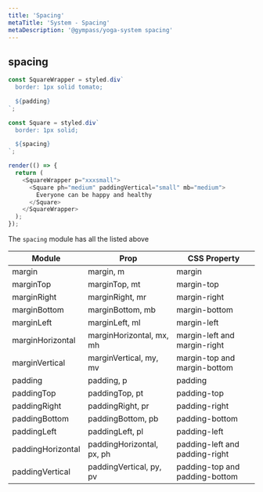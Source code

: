 ```yaml
---
title: 'Spacing'
metaTitle: 'System - Spacing'
metaDescription: '@gympass/yoga-system spacing'
---
```


## spacing

```javascript state
const SquareWrapper = styled.div`
  border: 1px solid tomato;

  ${padding}
`;

const Square = styled.div`
  border: 1px solid;

  ${spacing}
`;

render(() => {
  return (
    <SquareWrapper p="xxxsmall">
      <Square ph="medium" paddingVertical="small" mb="medium">
        Everyone can be happy and healthy
      </Square>
    </SquareWrapper>
  );
});
```

The `spacing` module has all the listed above

<table>
  <thead>
    <tr>
      <th>Module</th>
      <th>Prop</th>
      <th>CSS Property</th>
    </tr>
  </thead>
  <tbody>
    <tr>
      <td>
        <inlineCode>margin</inlineCode>
      </td>
      <td>
        <inlineCode>margin</inlineCode>, <inlineCode>m</inlineCode>
      </td>
      <td>
        <inlineCode>margin</inlineCode>
      </td>
    </tr>
    <tr>
      <td>
        <inlineCode>marginTop</inlineCode>
      </td>
      <td>
        <inlineCode>marginTop</inlineCode>, <inlineCode>mt</inlineCode>
      </td>
      <td>
        <inlineCode>margin-top</inlineCode>
      </td>
    </tr>
    <tr>
      <td>
        <inlineCode>marginRight</inlineCode>
      </td>
      <td>
        <inlineCode>marginRight</inlineCode>, <inlineCode>mr</inlineCode>
      </td>
      <td>
        <inlineCode>margin-right</inlineCode>
      </td>
    </tr>
    <tr>
      <td>
        <inlineCode>marginBottom</inlineCode>
      </td>
      <td>
        <inlineCode>marginBottom</inlineCode>, <inlineCode>mb</inlineCode>
      </td>
      <td>
        <inlineCode>margin-bottom</inlineCode>
      </td>
    </tr>
    <tr>
      <td>
        <inlineCode>marginLeft</inlineCode>
      </td>
      <td>
        <inlineCode>marginLeft</inlineCode>, <inlineCode>ml</inlineCode>
      </td>
      <td>
        <inlineCode>margin-left</inlineCode>
      </td>
    </tr>
    <tr>
      <td>
        <inlineCode>marginHorizontal</inlineCode>
      </td>
      <td>
        <inlineCode>marginHorizontal</inlineCode>, <inlineCode>mx</inlineCode>,
        <inlineCode>mh</inlineCode>
      </td>
      <td>
        <inlineCode>margin-left</inlineCode> and
        <inlineCode>margin-right</inlineCode>
      </td>
    </tr>
    <tr>
      <td>
        <inlineCode>marginVertical</inlineCode>
      </td>
      <td>
        <inlineCode>marginVertical</inlineCode>, <inlineCode>my</inlineCode>,
        <inlineCode>mv</inlineCode>
      </td>
      <td>
        <inlineCode>margin-top</inlineCode> and
        <inlineCode>margin-bottom</inlineCode>
      </td>
    </tr>
    <tr>
      <td>
        <inlineCode>padding</inlineCode>
      </td>
      <td>
        <inlineCode>padding</inlineCode>, <inlineCode>p</inlineCode>
      </td>
      <td>
        <inlineCode>padding</inlineCode>
      </td>
    </tr>
    <tr>
      <td>
        <inlineCode>paddingTop</inlineCode>
      </td>
      <td>
        <inlineCode>paddingTop</inlineCode>, <inlineCode>pt</inlineCode>
      </td>
      <td>
        <inlineCode>padding-top</inlineCode>
      </td>
    </tr>
    <tr>
      <td>
        <inlineCode>paddingRight</inlineCode>
      </td>
      <td>
        <inlineCode>paddingRight</inlineCode>, <inlineCode>pr</inlineCode>
      </td>
      <td>
        <inlineCode>padding-right</inlineCode>
      </td>
    </tr>
    <tr>
      <td>
        <inlineCode>paddingBottom</inlineCode>
      </td>
      <td>
        <inlineCode>paddingBottom</inlineCode>, <inlineCode>pb</inlineCode>
      </td>
      <td>
        <inlineCode>padding-bottom</inlineCode>
      </td>
    </tr>
    <tr>
      <td>
        <inlineCode>paddingLeft</inlineCode>
      </td>
      <td>
        <inlineCode>paddingLeft</inlineCode>, <inlineCode>pl</inlineCode>
      </td>
      <td>
        <inlineCode>padding-left</inlineCode>
      </td>
    </tr>
    <tr>
      <td>
        <inlineCode>paddingHorizontal</inlineCode>
      </td>
      <td>
        <inlineCode>paddingHorizontal</inlineCode>, <inlineCode>px</inlineCode>,
        <inlineCode>ph</inlineCode>
      </td>
      <td>
        <inlineCode>padding-left</inlineCode> and
        <inlineCode>padding-right</inlineCode>
      </td>
    </tr>
    <tr>
      <td>
        <inlineCode>paddingVertical</inlineCode>
      </td>
      <td>
        <inlineCode>paddingVertical</inlineCode>, <inlineCode>py</inlineCode>,
        <inlineCode>pv</inlineCode>
      </td>
      <td>
        <inlineCode>padding-top</inlineCode> and
        <inlineCode>padding-bottom</inlineCode>
      </td>
    </tr>
  </tbody>
</table>
